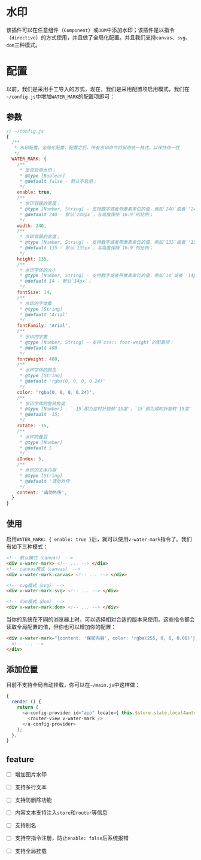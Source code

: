 
<Meta title="框架/指令（Directive）/水印" />

# 水印

该插件可以在任意组件（`Component`）或`DOM`中添加水印；该插件是以指令（`directive`）的方式使用，并且做了全局化配置。并且我们支持`canvas`、`svg`、`dom`三种模式。

# 配置

以前，我们是采用手工导入的方式，现在，我们是采用配置项启用模式，我们在`~/config.js`中增加`WATER_MARK`的配置项即可：

## 参数

```javascript
// ~/config.js
{
  /**
   * 水印配置，全局化配置，配置之后，所有水印命令将采用统一格式，以保持统一性
   */ 
  WATER_MARK: {
    /**
     * 是否启用水印；
     * @type [Boolean]
     * @default false - 默认不启用；
     */ 
    enable: true,
    /**
     * 水印容器的宽度；
     * @type [Number, String] - 支持数字或者带像素单位的值，例如`240`或者`'240px'`或者`'20em'`；
     * @default 240 - 默认`240px`，与高度保持`16:9`的比例；
     */ 
    width: 240,
    /**
     * 水印容器的高度；
     * @type [Number, String] - 支持数字或者带像素单位的值，例如`135`或者`'135px'`或者`'16em'`；
     * @default 135 - 默认`135px`，与高度保持`16:9`的比例；
     */ 
    height: 135,
    /**
     * 水印字体的大小
     * @type [Number, String] - 支持数字或者带像素单位的值，例如`14`或者`'14px'`或者`'1em'`；
     * @default 14 - 默认`14px`；
     */ 
    fontSize: 14,
    /**
     * 水印的字体集
     * @type [String]
     * @default 'Arial'
     */
    fontFamily: 'Arial',
    /**
     * 水印的字重
     * @type [Number, String] - 支持`css:: font-weight`的配置项；
     * @default 400
     */ 
    fontWeight: 400,
    /**
     * 水印字体的颜色
     * @type [String]
     * @default 'rgba(0, 0, 0, 0.24)'
     */ 
    color: 'rgba(0, 0, 0, 0.24)',
    /**
     * 水印字体的旋转角度
     * @type [Number] - `-15`即为逆时针旋转'15度'，`15`即为顺时针旋转'15度'
     * @default -15;
     */ 
    rotate: -15,
    /**
     * 水印的叠层
     * @type [Number]
     * @default 5
     */ 
    zIndex: 5,
    /**
     * 水印的文本内容
     * @type [String]
     * @default '请勿外传'
     */ 
    content: '请勿外传',
  }
}
```

## 使用

启用`WATER_MARK: { enable: true }`后，就可以使用`v-water-mark`指令了。我们有如下三种模式：

```html
<!-- 默认模式（canvas） -->
<div v-water-mark> <!-- ... --> </div>
<!-- canvas模式（canvas） -->
<div v-water-mark:canvas> <!-- ... --> </div>

<!-- svg模式（svg） -->
<div v-water-mark:svg> <!-- ... --> </div>

<!-- dom模式（dom） -->
<div v-water-mark:dom> <!-- ... --> </div>
```

当你的系统在不同的浏览器上时，可以选择相对合适的版本来使用。这些指令都会读取全局配置的值，但你也可以增加你的配置：

```html
<div v-water-mark="{content: '保密内容', color: 'rgba(255, 0, 0, 0.08)'}">
  <!-- ... -->
</div>
```

## 添加位置

目前不支持全局自动挂载，你可以在`~/main.js`中这样做：

```js
{
  render () {
    return (
      <a-config-provider id="app" locale={ this.$store.state.local4antd }>
        <router-view v-water-mark />
      </a-config-provider>
    );
  },
}
```

## feature

- [ ] 增加图片水印
- [ ] 支持多行文本
- [ ] 支持防删除功能
- [ ] 内容文本支持注入`store`和`router`等信息
- [ ] 支持别名
- [ ] 支持空指令注册，防止`enable: false`后系统报错
- [ ] 支持全局挂载

